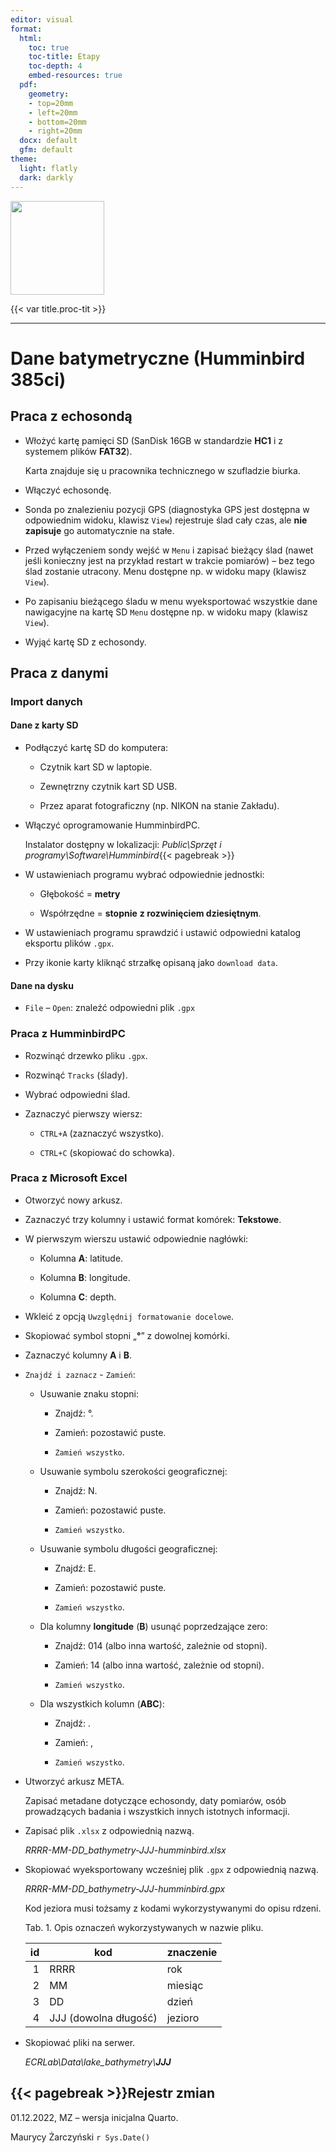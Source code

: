 ```yaml
---
editor: visual
format:
  html:
    toc: true
    toc-title: Etapy
    toc-depth: 4
    embed-resources: true
  pdf:
    geometry: 
    - top=20mm
    - left=20mm
    - bottom=20mm
    - right=20mm
  docx: default
  gfm: default
theme:
  light: flatly
  dark: darkly
---
```


[![](images/log-ug_pl.png){fig-alt="Logo: Uniwersytet Gdański" fig-align="left" width="150"}](https://geomorfologia.ug.edu.pl)

{{< var title.proc-tit >}}

------------------------------------------------------------------------

# Dane batymetryczne (Humminbird 385ci)

## Praca z echosondą

-   Włożyć kartę pamięci SD (SanDisk 16GB w standardzie **HC1** i z systemem plików **FAT32**).

    Karta znajduje się u pracownika technicznego w szufladzie biurka.

-   Włączyć echosondę.

-   Sonda po znalezieniu pozycji GPS (diagnostyka GPS jest dostępna w odpowiednim widoku, klawisz `View`) rejestruje ślad cały czas, ale **nie zapisuje** go automatycznie na stałe.

-   Przed wyłączeniem sondy wejść w `Menu` i zapisać bieżący ślad (nawet jeśli konieczny jest na przykład restart w trakcie pomiarów) -- bez tego ślad zostanie utracony. Menu dostępne np. w widoku mapy (klawisz `View`).

-   Po zapisaniu bieżącego śladu w menu wyeksportować wszystkie dane nawigacyjne na kartę SD `Menu` dostępne np. w widoku mapy (klawisz `View`).

-   Wyjąć kartę SD z echosondy.

## Praca z danymi

### Import danych

#### Dane z karty SD

-   Podłączyć kartę SD do komputera:

    -   Czytnik kart SD w laptopie.

    -   Zewnętrzny czytnik kart SD USB.

    -   Przez aparat fotograficzny (np. NIKON na stanie Zakładu).

-   Włączyć oprogramowanie HumminbirdPC.

    Instalator dostępny w lokalizacji: *Public\\Sprzęt i programy\\Software\\Humminbird*{{< pagebreak >}}

-   W ustawieniach programu wybrać odpowiednie jednostki:

    -   Głębokość = **metry**

    -   Współrzędne = **stopnie** **z rozwinięciem dziesiętnym**.

-   W ustawieniach programu sprawdzić i ustawić odpowiedni katalog eksportu plików `.gpx`.

-   Przy ikonie karty kliknąć strzałkę opisaną jako `download data`.

#### Dane na dysku

-   `File` -- `Open`: znaleźć odpowiedni plik `.gpx`

### Praca z HumminbirdPC

-   Rozwinąć drzewko pliku `.gpx`.

-   Rozwinąć `Tracks` (ślady).

-   Wybrać odpowiedni ślad.

-   Zaznaczyć pierwszy wiersz:

    -   `CTRL+A` (zaznaczyć wszystko).

    -   `CTRL+C` (skopiować do schowka).

### Praca z Microsoft Excel

-   Otworzyć nowy arkusz.

-   Zaznaczyć trzy kolumny i ustawić format komórek: **Tekstowe**.

-   W pierwszym wierszu ustawić odpowiednie nagłówki:

    -   Kolumna **A**: latitude.

    -   Kolumna **B**: longitude.

    -   Kolumna **C**: depth.

-   Wkleić z opcją `Uwzględnij formatowanie docelowe`.

-   Skopiować symbol stopni „**°**" z dowolnej komórki.

-   Zaznaczyć kolumny **A** i **B**.

-   `Znajdź i zaznacz` - `Zamień`:

    -   Usuwanie znaku stopni:

        -   Znajdź: °.

        -   Zamień: pozostawić puste.

        -   `Zamień wszystko`.

    -   Usuwanie symbolu szerokości geograficznej:

        -   Znajdź: N.

        -   Zamień: pozostawić puste.

        -   `Zamień wszystko`.

    -   Usuwanie symbolu długości geograficznej:

        -   Znajdź: E.

        -   Zamień: pozostawić puste.

        -   `Zamień wszystko`.

    -   Dla kolumny **longitude** (**B**) usunąć poprzedzające zero:

        -   Znajdź: 014 (albo inna wartość, zależnie od stopni).

        -   Zamień: 14 (albo inna wartość, zależnie od stopni).

        -   `Zamień wszystko`.

    -   Dla wszystkich kolumn (**ABC**):

        -   Znajdź: .

        -   Zamień: ,

        -   `Zamień wszystko`.

-   Utworzyć arkusz META.

    Zapisać metadane dotyczące echosondy, daty pomiarów, osób prowadzących badania i wszystkich innych istotnych informacji.

-   Zapisać plik `.xlsx` z odpowiednią nazwą.

    *RRRR-MM-DD_bathymetry-JJJ-humminbird.xlsx*

-   Skopiować wyeksportowany wcześniej plik `.gpx` z odpowiednią nazwą.

    *RRRR-MM-DD_bathymetry-JJJ-humminbird.gpx*

    Kod jeziora musi tożsamy z kodami wykorzystywanymi do opisu rdzeni.

    Tab. 1. Opis oznaczeń wykorzystywanych w nazwie pliku.

    |  id | kod                   | znaczenie |
    |----:|-----------------------|-----------|
    |   1 | RRRR                  | rok       |
    |   2 | MM                    | miesiąc   |
    |   3 | DD                    | dzień     |
    |   4 | JJJ (dowolna długość) | jezioro   |

-   Skopiować pliki na serwer.

    *ECRLab\\Data\\lake_bathymetry\\**JJJ***

## {{< pagebreak >}}Rejestr zmian

01.12.2022, MZ -- wersja inicjalna Quarto.

Maurycy Żarczyński `r Sys.Date()`
